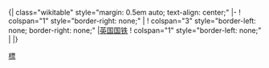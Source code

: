<noinclude>{| class="wikitable" style="margin: 0.5em auto; text-align: center;"
</noinclude>|-
! colspan="1" style="border-right: none;" |
! colspan="3" style="border-left: none; border-right: none;" |[[英国国铁]]
! colspan="1" style="border-left: none;" |<noinclude>
|}
[[Category:英國鐵路模板|標]]
</noinclude>